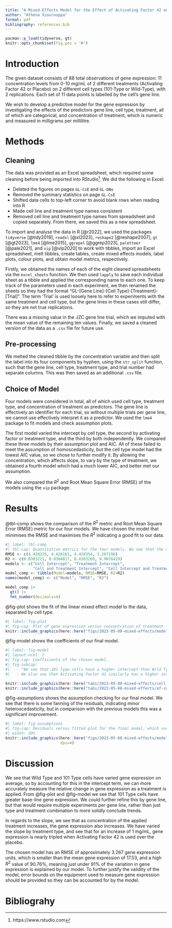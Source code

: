```yaml
---
title: "A Mixed-Effects Model for the Effect of Activating Factor 42 on Gene Expression in Wild-Type and 101-Type Cells"
author: "Athena Xiourouppa"
format: pdf
bibliography: references.bib
---
```


```r
pacman::p_load(tidyverse, gt)
knitr::opts_chunk$set(fig.pos = 'H')
```

# Introduction
The given dataset consists of 88 total observations of gene expression: 11 concentration levels 
from 0-10 mg/mL of 2 different treatments (Activating Factor 42 or Placebo) 
on 2 different cell types (101-Type or Wild-Type), with 
2 replications. Each set of 11 data points is labelled by the cell's gene line. 

We wish to develop a predictive model for the gene expression by investigating the 
effects of the predictors
gene line, cell type, treatment, all of which are categorical, and concentration of 
treatment, which is numeric and measured in milligrams per millilitre.

# Methods
## Cleaning
The data was provided as an Excel spreadsheet, which required some cleaning before 
being imported into RStudio[^1]. We did the following in Excel:

* Deleted the figures on pages `GL-CsE` and `GL-bNo`
* Removed the summary statistics on page `GL-CsE`
* Shifted data cells to top-left corner to avoid blank rows when reading into R
* Made cell line and treatment type names consistent
* Removed cell line and treatment type names from spreadsheet and copied separately. 
From there, we saved this as a new spreadsheet.

To import and analyse the data in R [@r2022], we used the packages `tidyverse` [@tidy2019],
`readxl` [@xl2023], `reshape2` [@reshape2007], `gt` [@gt2023], `lme4` [@lme2015], 
`ggrepel` [@ggrep2023], `paletteer` [@pale2021], and `vip` [@vip2020] 
to work with tibbles, import an Excel spreadsheet, melt tibbles, create tables, create mixed effects models, label plots, colour plots, and obtain model metrics, respectively. 

Firstly, we obtained the names of each of the eight cleaned spreadsheets via the 
`excel_sheets` function. We then used `lapply` to save each individual sheet as a tibble 
and applied the corresponding name to each one. To keep track of the parameters used in 
each experiment, we then renamed the sheets so they had the format "GL-[Gene Line]-[Cell Type]-[Treatment]-[Trial]". The term 'Trial' is used loosely here to refer to experiments with the
same treatment and cell type, but the gene lines in these cases still differ, so they are 
not true replications.

There was a missing value in the JZC gene line trial, which we imputed with the mean value 
of the remaining ten values. Finally, we saved a cleaned version of the data as a `.csv` file 
for future use.

[^1]: https://www.rstudio.com

## Pre-processing
We melted the cleaned tibble by the concentration variable and then split the label 
into its four components by hyphen, using the `str_split` function, 
such that the gene line, cell type, treatment type, and 
trial number had separate columns. This was then saved as an additional `.csv` file.

## Choice of Model
Four models were considered in total, all of which used cell type, treatment type, and 
concentration of treatment as predictors. The gene line is effectively an identifier for each trial, so without multiple trials per gene line, we cannot use effectively interpret it as a predictor. We used
the `lme4` package to fit models and check assumption plots.

The first model varied the intercept by cell type, the second by activating factor or treatment type, and 
the third by both independently. We compared these three models by their assumption plot and AIC. All of these failed to meet the assumption of homoscedasticity, but the cell type model had the lowest AIC value, so we chose to further modify it. By allowing the concentration, which affects slope, to vary by the type of treatment, we obtained a fourth model which had a much lower AIC, and better met our assumption.

We also compared the $R^2$ and Root Mean Square Error (RMSE) of the models using the `vip` package.

# Results
@tbl-comp shows the comparison of the $R^2$ metric and Root Mean Square Error (RMSE) metric for our four models. We have chosen the model that minimises the RMSE and maximises the $R^2$ indicating a good fit to our data.
```r
#| label: tbl-comp
#| tbl-cap: Quantitative metrics for the four models. We see that the chosen model, "Cell Intercept and Treatment Slope" has the lowest error and highest $R^2$ value. We also notice that the three models with only a varied intercept but not a varied slope have very similar values of these metrics, but the remaining model makes a significant improvement.
RMSE <- c(4.428235, 4.426161, 4.428354, 3.267196)
R2 <- c(0.8303221, 0.8304817, 0.8303269, 0.9076429)
models <- c("Cell Intercept", "Treatment Intercept", 
            "Cell and Treatment Intercept", "Cell Intercept and Treatment Slope")
model_comp <- tibble(Model=models, RMSE=RMSE, R2=R2)
names(model_comp) <- c("Model", "RMSE", "R2")

model_comp |> 
  gt() |> 
  fmt_number(decimals=4)
```

@fig-plot shows the fit of the linear mixed effect model to the data, separated by cell type.
```r
#| label: fig-plot
#| fig-cap: Plot of gene expression versus concentration of treatment factor for the two cell types and two treatment factors, indicated by subplot and colour, respectively. We have also labelled the gene lines at their final observations. We notice that the Wild Type cells have a lower starting intercept compared with the 101 Type cells. The linear model fits the Wild Type cells more accurately than the 101 Type cells, where the placebo treatment fits well but the Activating Factor 42 treatment does not. The gene lines of xpo and Rza seem to grow in distance above 4 mg/mL.
knitr::include_graphics(here::here("figs/2023-05-08-mixed-effects/model-plot.png"), dpi=400)
```

@fig-model shows the coefficients of our final model.
```r
#| label: fig-model
#| layout-ncol: 2
#| fig-cap: Coefficients of the chosen model.
#| fig-subcap: 
#|   - "We see that 101 Type cells have a higher intercept than Wild Type cells indicating that these cells have higher gene expression."
#|   - We also see that Activating Factor 42 similarly has a higher intercept than placebo treatment, almost by a factor of 2. Likewise, the slope increases when Activating Factor 42 is applied, indicating that this increases gene expression.

knitr::include_graphics(here::here("tabs/2023-05-08-mixed-effects/cell-coefficients.png"))
knitr::include_graphics(here::here("tabs/2023-05-08-mixed-effects/af-coefficients.png"))
```

@fig-assumptions shows the assumption checking for our final model. We see that there is some
fanning of the residuals, indicating minor heteroscedasticity, but in comparison with the previous 
models this was a significant improvement.

```r
#| label: fig-assumptions
#| fig-cap: Residuals versus fitted plot for the final model, which varies intercept by cell type and slope by treatment type. There is some mild heteroscedasticity of the residuals, indicating that this assumption of linear modelling has not entirely been fulfilled.
#| width: 50%
knitr::include_graphics(here::here("figs/2023-05-08-mixed-effects/model4-assumptions.png"), 
                        dpi=4)
```

# Discussion
We see that Wild Type and 101 Type cells have varied gene expression on average, so 
by accounting for this in the intercept term, we can more accurately measure the relative change 
in gene expression as a treatment is applied. From @fig-plot and @fig-model we see that 101 Type cells have greater base-line gene expression. We could further refine this by gene line, but that would
require multiple experiments per gene line, rather than just type and treatment combination to 
more solidly conclude trends.

In regards to the slope, we see that as concentration of the applied treatment increases, the 
gene expression also increases. We have varied the slope by treatment type, and see that for 
an increase of 1 mg/mL, gene expression is nearly tripled when Activating Factor 42 is used over 
the placebo. 

The chosen model has an RMSE of approximately $3.267$ gene expression units, which is smaller than the 
mean gene expression of $17.53$, and a high $R^2$ value of $90.76\%$, meaning just under $91\%$ of the 
variation in gene expression is explained by our model. To further justify the validity of the model, 
error bounds on the equipment used to measure gene expression should be provided so they can be 
accounted for by the model.

# Bibliograhy


